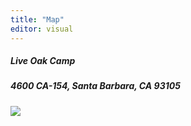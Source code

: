 ```yaml
---
title: "Map"
editor: visual
---
```


##### Live Oak Camp

##### 4600 CA-154, Santa Barbara, CA 93105

![][1]

  [1]: img/Live_Oak_Satellite_Map.png